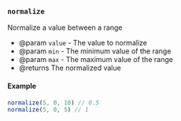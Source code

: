 ### `normalize`

Normalize a value between a range

- @param `value` - The value to normalize
- @param `min` - The minimum value of the range
- @param `max` - The maximum value of the range
- @returns The normalized value

#### Example

```ts
normalize(5, 0, 10) // 0.5
normalize(5, 0, 5) // 1
```
